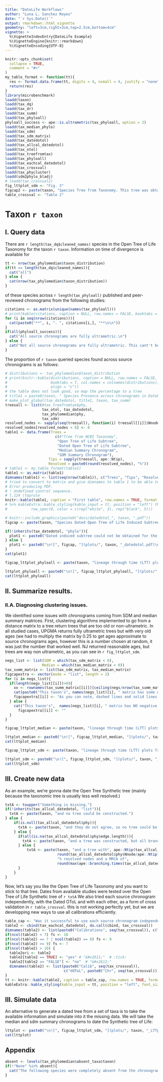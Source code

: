 ```yaml
---
title: "DateLife Workflows"
author: "Luna L. Sanchez Reyes"
date: "`r Sys.Date()`"
output: rmarkdown::html_vignette
geometry: "left=3cm,right=3cm,top=2.5cm,bottom=4cm"
vignette: >
  %\VignetteIndexEntry{DateLife Example}
  %\VignetteEngine{knitr::rmarkdown}
  %\VignetteEncoding{UTF-8}
---
```


```r
knitr::opts_chunk$set(
  collapse = TRUE,
  comment = "#>"
)
my_table_format <- function(tt){
  res <- format.data.frame(tt, digits = 4, nsmall = 4, justify = "none")
  return(res)
}
library(microbenchmark)
loadd(taxon)
loadd(tax_dq)
loadd(tax_dr)
loadd(tax_summ)
loadd(tax_phyloall)
phyloall_success <- ape::is.ultrametric(tax_phyloall, option = 2)
loadd(tax_median_phylo)
loadd(tax_sdm)
loadd(tax_sdm_matrix)
loadd(tax_datedotol)
loadd(tax_allcal_datedotol)
loadd(tax_otol)
loadd(tax_treefromtax)
loadd(tax_phyloall)
loadd(tax_eachcal_datedotol)
loadd(tax_crossval)
loadd(tax_phycluster)
loadd(sdm2phylo_bladj)
# loadd(tax_crossval2)
fig_lttplot_sdm <- "Fig. 3"
figcap2 <- paste(taxon, "Species Tree from Taxonomy. This tree was obtained with `tree_from_taxonomy()` function.")
table_crossval <- "Table 2"
```
\raggedright

# Taxon `r taxon`

## I. Query data
There are `r length(tax_dq$cleaned_names)` species in the Open Tree of Life Taxonomy for the taxon `r taxon`.
Information on time of divergence is available for
```r
tt <- nrow(tax_phylomedian$taxon_distribution)
if(tt == length(tax_dq$cleaned_names)){
  cat("all")
} else {
  cat(nrow(tax_phylomedian$taxon_distribution))
}
```
of these species across `r length(tax_phyloall)` published and peer-reviewed chronograms from the following studies:

```r
citations <- as.matrix(unique(names(tax_phyloall)))
# print(kable(citations, caption = NULL, row.names = FALSE, booktabs = T))
for (i in seq(nrow(citations))){
  cat(paste0("**", i, ". ", citations[i,], "**\n\n"))
}
if(all(phyloall_success)){
  cat("All source chronograms are fully ultrametric.\n")
} else {
  cat("Not all source chronograms are fully ultrametric. This cant't be right, CHECK THIS!!\n")
}
```
The proportion of `r taxon` queried species found across source chronograms is as follows:
```r
# distributions <- tax_phylomedian$taxon_distribution
# print(knitr::kable(distributions, caption = NULL, row.names = FALSE,
#                    booktabs = T, col.names = colnames(distributions),
#                    align = "c"))
# the table does not look good, so map the percentage to a tree
# title1 = paste0(taxon, " Species Presence across chronograms in DateLife Data Base")
# make_plot_global(tax_datedotol, title1, taxon, tax_summ)
treesall <- list(#tax_treefromtax$phy, 
                 tax_otol, tax_datedotol,
                 tax_phylomedian$phy, 
                 tax_sdm)
resolved_nodes <- sapply(seq(treesall), function(i) treesall[[i]]$Nnode/ape::Ntip(treesall[[i]]))*100
resolved_nodes[resolved_nodes < 0] <- 0
table1 <- data.frame(Trees = 
                       c(#"Tree from NCBI Taxonomy", 
                        "Open Tree of Life Subtree", 
                        "Dated Open Tree of Life Subtree", 
                        "Median Summary Chronogram", 
                        "SDM Summary Chronogram"), 
                    Tips = sapply(treesall, ape::Ntip),
                    Resolved = paste0(round(resolved_nodes), "%"))
# table1 <- my_table_format(table1)
table1 <- as.matrix(table1)
dimnames(table1) <- list(seq(nrow(table1)), c("Trees", "Tips", "Resolved"))
# tried to convert to matrix and give dimnames to table 1 to be able to print it as table 2, on the left, but if I change fomat from "markdown" to "latex" OR if I assign it to an object (such as tt) it's giving me 
# Error producing PDF.
# ! Undefined control sequence.
# l.124 \toprule
knitr::kable(table1, caption = "First table", row.names = TRUE, format = "markdown", booktabs = TRUE) 
# %>% kableExtra::kable_styling(kable_input = tt, position = "left") this also gives me that error
#           row_spec(0, color = c(rep("white", 3), rep("black", 5)))
```

```r
# knitr::include_graphics(paste0("docs/datedotol_", taxon, ".pdf"))
figcap <- paste(taxon, "Species Dated Open Tree of Life Induced Subtree. This chronogram was obtained with `get_dated_otol_induced_subtree()` function.")

if(!inherits(tax_datedotol, "phylo")){
  plot1 <- paste0("Dated induced subtree could not be obtained for the ", taxon, ".\n")
} else {
  plot1 <- paste0("\n![", figcap, "](plots/", taxon, "_datedotol.pdf)\n")
}
cat(plot1)
```

```r
figcap_lttplot_phyloall <- paste(taxon, "lineage through time (LTT) plots from source chronograms, summary median chronogram and dated Open Tree of Life chronogram.")

lttplot_phyloall <- paste0("\n![", figcap_lttplot_phyloall, "](plots/", taxon, "_LTTplot_phyloall.pdf)\n")
cat(lttplot_phyloall)
```


\newpage


## II. Summarize results.
### II.A. Diagnosing clustering issues.

We identified some issues with chronograms coming from SDM and median summary matrices. First, clustering algorithms implemented to go from a distance matrix to a tree return trees that are too old or non-ultrametric. In all studied cases, UPGMA returns fully ultrametric trees but with very old ages (we had to multiply the matrix by 0.25 to get ages approximate to source chronograms ages, however this is a number chosen at random, it was just the number that worked well. NJ returned reasonable ages, but trees are way non ultrametric, as you can see in `r fig_lttplot_sdm`.

```r
negs_list <- list(SDM = which(tax_sdm_matrix < 0), 
                 Median = which(tax_median_matrix < 0))
tax_summ_matrix <- list(tax_sdm_matrix, tax_median_matrix)
figcapextra <- vector(mode = "list", length = 2)
for (i in negs_list){
  if(length(negs_list[[i]])>0){
    xx <- rownames(tax_summ_matrix[[i]])[ceiling(negs/nrow(tax_summ_matrix[[i]]))]
    cat(paste0("This taxon's", names(negs_list)[i], " matrix has some negative values in the following taxa: *", paste(xx, collapse = "*, *"), "*."))
    figcapextra[[i]] <- "As you can note, dashed lines and solid lines from trees coming out from both types of clustering algorithms implemented are mostly overlapping. This means that removing negative values does not change results from clustering algorithms much."
  } else {
    cat("This taxon's",  names(negs_list)[i], " matrix has NO negative values. ")
      figcapextra[[i]] <- ""
  }
}

```

```r
figcap_lttplot_median <- paste(taxon, "lineage through time (LTT) plots from source chronograms and median summary matrix converted to phylo with different methods (NJ and UPGMA).", figcapextra[[1]], "Clustering algorithms used here are returning non-ultrametric trees that are too old. So we developped an alternative algorithm in `datelife` to go from a summary matrix to a fully ultrametric tree.")

lttplot_median <- paste0("\n![", figcap_lttplot_median, "](plots/", taxon, "_LTTplot_Median.pdf)\n")
cat(lttplot_median)
```
```r
figcap_lttplot_sdm <- paste(taxon, "lineage through time (LTT) plots from source chronograms and SDM summary matrix converted to phylo with different methods (NJ and UPGMA).", figcapextra[[1]], "Clustering algorithms used here are returning non-ultrametric trees that are too old. So we developped an alternative algorithm in `datelife` to go from a summary matrix to a fully ultrametric tree.")

lttplot_sdm <- paste0("\n![", figcap_lttplot_sdm, "](plots/", taxon, "_LTTplot_sdm.pdf)\n")
cat(lttplot_sdm)
```
\newpage
## III. Create new data

As an example, we're gonna date the Open Tree Synthetic tree (mainly because the taxonomic tree is usually less well resolved.)
```r
txtA <- toupper("Something is missing.")
if(!inherits(tax_allcal_datedotol, "list")){
  txtA <- paste(taxon, "and no tree could be constructed.")
} else {
    if(is.null(tax_allcal_datedotol$phy)){
      txtA <- paste(taxon, "and they do not agree, so no tree could be constructed.")
    } else {
      if(all(is.na(tax_allcal_datedotol$phy$edge.length))){
        txtA <- paste(taxon, "and a tree was constructed, but all branch lengths are NA.")
      } else {
          txtA <- paste(taxon, "and a tree with", ape::Ntip(tax_allcal_datedotol$phy), "tips,", 
                        round(tax_allcal_datedotol$phy$Nnode/ape::Ntip(tax_allcal_datedotol$phy)*100), 
                        "% resolved nodes and a MRCA of",
                        round(max(ape::branching.times(tax_allcal_datedotol$phy))),"was constructed.")
      }
    }
}
```

Now, let's say you like the Open Tree of Life Taxonomy and you want to stick to that tree. Dates from available studies were tested over the Open Tree of Life Synthetic tree of `r txtA`
We also tried  each source chronogram independently, with the Dated OToL and with each other, as a form of cross validation in `r table_crossval`. this is not working perfectly yet, but we are developping new ways to use all calibrations efficiently.

\newpage
```r
table_cap <- "Was it successful to use each source chronogram independently as calibration (CalibN) against the Dated Open Tree of Life (dOToL) and each other (ChronoN)?"
table2 <- cbind(tax_eachcal_datedotol, do.call(cbind, tax_crossval))
dimnames(table2) <- list(paste0("Calibrations", seq(tax_crossval)), c("dOToL", paste0("Chrono", seq(tax_crossval))))
if(ncol(table2) < 7) fs <- 10
if(ncol(table2) == 7 | ncol(table2) == 8) fs <- 9
if(ncol(table2) >= 9) fs <- 7
if(ncol(table2) > 10) {
  table2ori <- table2
  table2[table2 == TRUE] <- "yes" # "&#x2611;"  # :tick:
  table2[table2 == "FALSE"] <- "no"  # "&#x2612;"  
  dimnames(table2) <- list(paste0("Calib", seq(tax_crossval)), 
                           c("dOToL", paste0("Chr", seq(tax_crossval))))
}
tt <- knitr::kable(table2, caption = table_cap, row.names = TRUE, format = "latex", booktabs = TRUE) 
kableExtra::kable_styling(kable_input = tt, position = "left", font_size = fs)
```
\newpage
## III. Simulate data
An alternative to generate a dated tree from a set of taxa is to take the available information and simulate into it the missing data.
We will take the median and sdm summary chronograms to date the Synthetic tree of Life:
```r
lttplot <- paste0("\n![", figcap_lttplot_sdm, "](plots/", taxon, "_LTTplot_sdm.pdf)\n")
cat(lttplot)
```

\newpage

## Appendix
```r
absent <- levels(tax_phylomedian$absent_taxa$taxon)
if(!"None" %in% absent){
  cat("The following species were completely absent from the chronogram data base: ", paste0("*", levels(tax_phylomedian$absent_taxa$taxon), collapse = "*, *", "*"))
}
```

